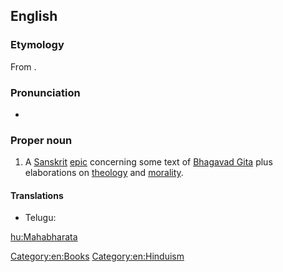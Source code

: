 ==English==

===Etymology===
From {{etyl|sa}} {{term|महाभारत|lang=sa|tr=Mahābhārata}}.

===Pronunciation===
* {{IPA|/məhabɚad̪ə/}}

===Proper noun===
{{wikipedia}}
{{en-proper noun}}

# A [[Sanskrit]] [[epic]] concerning some text of [[Bhagavad Gita]] plus elaborations on [[theology]] and [[morality]].

====Translations====
{{trans-top|A Sanskrit epic}}
* Telugu: {{t|te|మహాభారతము|sc=Telu}}
{{trans-mid}}
{{trans-bottom}}

[[Category:en:Books]]
[[Category:en:Hinduism]]

[[hu:Mahabharata]]